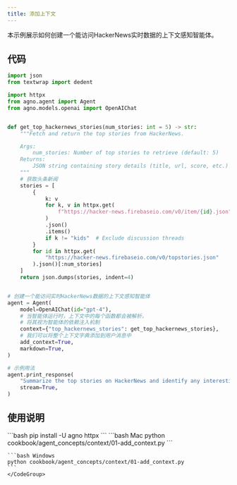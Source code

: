 ```yaml
---
title: 添加上下文
---
```

本示例展示如何创建一个能访问HackerNews实时数据的上下文感知智能体。

## 代码

```python cookbook/agent_concepts/context/01-add_context.py
import json
from textwrap import dedent

import httpx
from agno.agent import Agent
from agno.models.openai import OpenAIChat


def get_top_hackernews_stories(num_stories: int = 5) -> str:
    """Fetch and return the top stories from HackerNews.

    Args:
        num_stories: Number of top stories to retrieve (default: 5)
    Returns:
        JSON string containing story details (title, url, score, etc.)
    """
    # 获取头条新闻
    stories = [
        {
            k: v
            for k, v in httpx.get(
                f"https://hacker-news.firebaseio.com/v0/item/{id}.json"
            )
            .json()
            .items()
            if k != "kids"  # Exclude discussion threads
        }
        for id in httpx.get(
            "https://hacker-news.firebaseio.com/v0/topstories.json"
        ).json()[:num_stories]
    ]
    return json.dumps(stories, indent=4)


# 创建一个能访问实时HackerNews数据的上下文感知智能体
agent = Agent(
    model=OpenAIChat(id="gpt-4"),
    # 当智能体运行时，上下文中的每个函数都会被解析，
    # 将其视为智能体的依赖注入机制
    context={"top_hackernews_stories": get_top_hackernews_stories},
    # 我们可以将整个上下文字典添加到用户消息中
    add_context=True,
    markdown=True,
)

# 示例用法
agent.print_response(
    "Summarize the top stories on HackerNews and identify any interesting trends.",
    stream=True,
)
```

## 使用说明

<Steps>
  <Snippet file="create-venv-step.mdx" />

  <Step title="安装库">
    ```bash
    pip install -U agno httpx
    ```
  </Step>

  <Step title="运行示例">
    <CodeGroup>
    ```bash Mac
    python cookbook/agent_concepts/context/01-add_context.py
    ```

    ```bash Windows
    python cookbook/agent_concepts/context/01-add_context.py
    ```
    </CodeGroup>
  </Step>
</Steps>